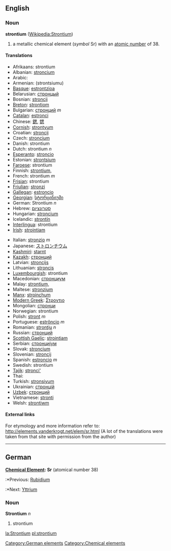 ==English==
{{elements|Sr|Rubidium|Rb|Yttrium|Y}}
=== Noun ===
'''strontium''' ([[w:Strontium|Wikipedia:Strontium]])

# a metallic chemical element (''symbol'' Sr) with an [[atomic number]] of 38.

==== Translations ====
{{top}}
*Afrikaans: strontium
*Albanian: [[stroncium]]
*Arabic: {{ARchar|[[سترانشيوم]]}}
*Armenian: (strontsiumu)
*[[Basque]]: [[estrontzioa]]
*Belarusian: [[стронцый]]
*Bosnian: [[stroncij]]
*[[Breton]]: [[strontiom]]
*Bulgarian: [[стронций]] ''m''
*[[Catalan]]: [[estronci]]
*Chinese: [[鍶]], [[锶]]
*[[Cornish]]: [[strontyum]]
*Croatian: [[stroncij]]
*Czech: [[stroncium]]
*Danish: strontium
*Dutch: strontium ''n''
*[[Esperanto]]: [[stroncio]]
*Estonian: [[strontsium]]
*[[Faroese]]: strontium
*Finnish: [[strontium,]]
*French: strontium ''m''
*[[Frisian]]: strontium
*[[Friulian]]: [[stronzi]]
*[[Gallegan]]: [[estroncio]]
*[[Georgian]]: [[სტორცინიუმი]]
*German: Strontium ''n''
*Hebrew: [[סטרונציום]]
*Hungarian: [[stroncium]]
*Icelandic: [[strontín]]
*[[Interlingua]]: strontium
*[[Irish]]: [[strointiam]]
{{mid}}
*Italian: [[stronzio]] ''m''
*Japanese: [[ストロンチウム]]
*[[Kashmiri]]: [[starnt]]
*[[Kazakh]]: [[стронций]]
*Latvian: [[stroncijs]]
*Lithuanian: [[stroncis]]
*[[Luxembourgish]]: strontium
*Macedonian: [[стронциум]]
*Malay: [[strontium,]]
*Maltese: [[stronzjum]]
*[[Manx]]: [[stroinçhum]]
*[[Modern Greek]]: [[Στροντιο]]
*Mongolian: [[стронци]]
*Norwegian: strontium
*Polish: [[stront]] ''m''
*Portuguese: [[estrôncio]] ''m''
*Romanian: [[stronţiu]] ''n''
*Russian: [[стронций]]
*[[Scottish Gaelic]]: [[strointiam]]
*Serbian: [[стронциjум]]
*Slovak: [[stroncium]]
*Slovenian: [[stroncij]]
*Spanish: [[estroncio]] ''m''
*Swedish: strontium
*[[Tajik]]: [[stronci']]
*Thai: {{THchar|[[สทรอนเชียม]]}}
*Turkish: [[stronsiyum]]
*Ukrainian: [[стронцiй]]
*[[Uzbek]]: [[стронций]]
*Vietnamese: [[stronti]]<!-- doesn't look right; syllables are written separately and diacritics are very common -->
*Welsh: [[strontiwm]]
{{bottom}}

====External links====
For etymology and more information refer to:
http://elements.vanderkrogt.net/elem/sr.html
(A lot of the translations were taken from that site with permission from the author)
----
==German==
'''[[Chemical Element]]: Sr''' (atomical number 38)
:*Previous: [[Rubidium]]
:*Next: [[Yttrium]]
===Noun===
'''Strontium''' ''n''
# strontium
[[Category:German elements]]
[[Category:Chemical elements]]

[[la:Strontium]]
[[pl:strontium]]